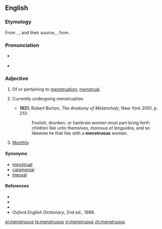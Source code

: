 ==English==

===Etymology===
From {{etyl|xno|en}} {{term|menstruus|lang=fro}}, {{etyl|frm|en}} {{term|menstrueus|lang=frm}}, and their source, {{etyl|LL.|en}} {{term|menstruosus||menstruating}}, from {{etyl|la|en}} {{term|mēnstruum|lang=la}}.

===Pronunciation===
* {{a|UK}} {{IPA|/ˈmɛnstɹʊəs/}}
* {{a|US}} {{IPA|/ˈmɛnstɹ(əw)əs/}}

===Adjective===
{{en-adj|-}}

# Of or pertaining to [[menstruation]]; [[menstrual]].
# {{context|of a female|lang=en}} Currently undergoing menstruation.
#* '''1621''', Robert Burton, ''The Anatomy of Melancholy'', New York 2001, p. 213:
#*: Foolish, drunken, or hairbrain women most part bring forth children like unto themslves, ''morosus et languidos'', and so likewise he that lies with a '''menstruous''' woman.
# {{context|obsolete|lang=en}} [[monthly|Monthly]].

====Synonyms====
* [[menstrual]]
* [[catamenial]]
* [[mensal]]

====References====
* {{R:Webster 1828}}
* {{R:Webster 1913}}
* {{R:Dictionary.com}}
* ''Oxford English Dictionary'', 2nd ed., 1989.

[[el:menstruous]]
[[te:menstruous]]
[[vi:menstruous]]
[[zh:menstruous]]